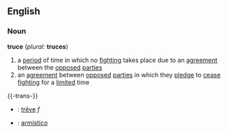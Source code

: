 ==English==
===Noun===
'''truce''' (''plural:'' '''truces''')
# a [[period]] of time in which no [[fight]]ing takes place due to an [[agreement]] between the [[oppose]]d [[party|parties]]
# an [[agreement]] between [[oppose]]d [[party|parties]] in which they [[pledge]] to [[cease]] [[fight]]ing for a [[limit]]ed time

{{-trans-}}

* {{fr}} : [[trêve]] ''f''
* {{io}} : [[armistico]]